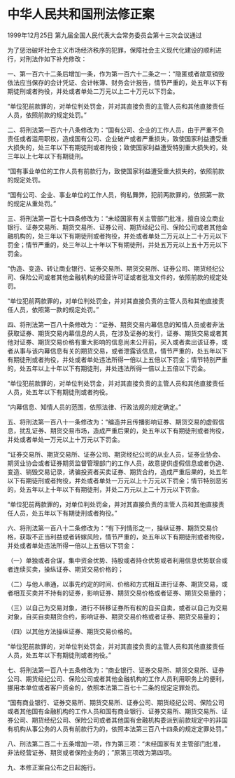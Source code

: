 # 中华人民共和国刑法修正案

1999年12月25日 第九届全国人民代表大会常务委员会第十三次会议通过

 

为了惩治破坏社会主义市场经济秩序的犯罪，保障社会主义现代化建设的顺利进行，对刑法作如下补充修改：

一、第一百六十二条后增加一条，作为第一百六十二条之一：“隐匿或者故意销毁依法应当保存的会计凭证、会计帐簿、财务会计报告，情节严重的，处五年以下有期徒刑或者拘役，并处或者单处二万元以上二十万元以下罚金。

“单位犯前款罪的，对单位判处罚金，并对其直接负责的主管人员和其他直接责任人员，依照前款的规定处罚。”

二、将刑法第一百六十八条修改为：“国有公司、企业的工作人员，由于严重不负责任或者滥用职权，造成国有公司、企业破产或者严重损失，致使国家利益遭受重大损失的，处三年以下有期徒刑或者拘役；致使国家利益遭受特别重大损失的，处三年以上七年以下有期徒刑。

“国有事业单位的工作人员有前款行为，致使国家利益遭受重大损失的，依照前款的规定处罚。

“国有公司、企业、事业单位的工作人员，徇私舞弊，犯前两款罪的，依照第一款的规定从重处罚。”

三、将刑法第一百七十四条修改为：“未经国家有关主管部门批准，擅自设立商业银行、证券交易所、期货交易所、证券公司、期货经纪公司、保险公司或者其他金融机构的，处三年以下有期徒刑或者拘役，并处或者单处二万元以上二十万元以下罚金；情节严重的，处三年以上十年以下有期徒刑，并处五万元以上五十万元以下罚金。

“伪造、变造、转让商业银行、证券交易所、期货交易所、证券公司、期货经纪公司、保险公司或者其他金融机构的经营许可证或者批准文件的，依照前款的规定处罚。

“单位犯前两款罪的，对单位判处罚金，并对其直接负责的主管人员和其他直接责任人员，依照第一款的规定处罚。”

四、将刑法第一百八十条修改为：“证券、期货交易内幕信息的知情人员或者非法获取证券、期货交易内幕信息的人员，在涉及证券的发行，证券、期货交易或者其他对证券、期货交易价格有重大影响的信息尚未公开前，买入或者卖出该证券，或者从事与该内幕信息有关的期货交易，或者泄露该信息，情节严重的，处五年以下有期徒刑或者拘役，并处或者单处违法所得一倍以上五倍以下罚金；情节特别严重的，处五年以上十年以下有期徒刑，并处违法所得一倍以上五倍以下罚金。

“单位犯前款罪的，对单位判处罚金，并对其直接负责的主管人员和其他直接责任人员，处五年以下有期徒刑或者拘役。

“内幕信息、知情人员的范围，依照法律、行政法规的规定确定。”

五、将刑法第一百八十一条修改为：“编造并且传播影响证券、期货交易的虚假信息，扰乱证券、期货交易市场，造成严重后果的，处五年以下有期徒刑或者拘役，并处或者单处一万元以上十万元以下罚金。

“证券交易所、期货交易所、证券公司、期货经纪公司的从业人员，证券业协会、期货业协会或者证券期货监督管理部门的工作人员，故意提供虚假信息或者伪造、变造、销毁交易记录，诱骗投资者买卖证券、期货合约，造成严重后果的，处五年以下有期徒刑或者拘役，并处或者单处一万元以上十万元以下罚金；情节特别恶劣的，处五年以上十年以下有期徒刑，并处二万元以上二十万元以下罚金。

“单位犯前两款罪的，对单位判处罚金，并对其直接负责的主管人员和其他直接责任人员，处五年以下有期徒刑或者拘役。”

六、将刑法第一百八十二条修改为：“有下列情形之一，操纵证券、期货交易价格，获取不正当利益或者转嫁风险，情节严重的，处五年以下有期徒刑或者拘役，并处或者单处违法所得一倍以上五倍以下罚金：

（一）单独或者合谋，集中资金优势、持股或者持仓优势或者利用信息优势联合或者连续买卖，操纵证券、期货交易价格的；

（二）与他人串通，以事先约定的时间、价格和方式相互进行证券、期货交易，或者相互买卖并不持有的证券，影响证券、期货交易价格或者证券、期货交易量的；

（三）以自己为交易对象，进行不转移证券所有权的自买自卖，或者以自己为交易对象，自买自卖期货合约，影响证券、期货交易价格或者证券、期货交易量的；

（四）以其他方法操纵证券、期货交易价格的。

“单位犯前款罪的，对单位判处罚金，并对其直接负责的主管人员和其他直接责任人员，处五年以下有期徒刑或者拘役。”

七、将刑法第一百八十五条修改为：“商业银行、证券交易所、期货交易所、证券公司、期货经纪公司、保险公司或者其他金融机构的工作人员利用职务上的便利，挪用本单位或者客户资金的，依照本法第二百七十二条的规定定罪处罚。

“国有商业银行、证券交易所、期货交易所、证券公司、期货经纪公司、保险公司或者其他国有金融机构的工作人员和国有商业银行、证券交易所、期货交易所、证券公司、期货经纪公司、保险公司或者其他国有金融机构委派到前款规定中的非国有机构从事公务的人员有前款行为的，依照本法第三百八十四条的规定定罪处罚。”

八、刑法第二百二十五条增加一项，作为第三项：“未经国家有关主管部门批准，非法经营证券、期货或者保险业务的；”原第三项改为第四项。

九、本修正案自公布之日起施行。